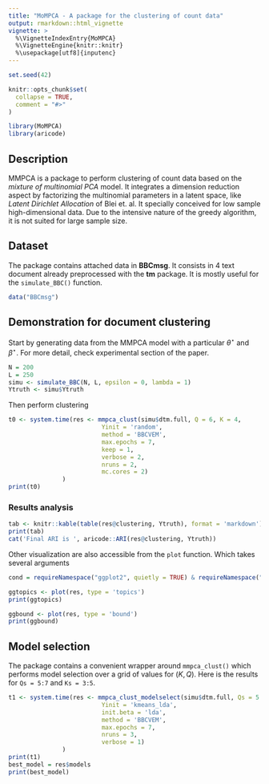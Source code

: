 ```yaml
---
title: "MoMPCA - A package for the clustering of count data"
output: rmarkdown::html_vignette
vignette: >
  %\VignetteIndexEntry{MoMPCA}
  %\VignetteEngine{knitr::knitr}
  %\usepackage[utf8]{inputenc}
---
```


```r
set.seed(42)
```


```r
knitr::opts_chunk$set(
  collapse = TRUE,
  comment = "#>"
)
```

```r
library(MoMPCA)
library(aricode)
```

## Description

MMPCA is a package to perform clustering of count data based on the *mixture of multinomial PCA* model. It integrates a dimension reduction aspect by factorizing the multinomial parameters in a latent space, like *Latent Dirichlet Allocation* of Blei et. al. It specially conceived for low sample high-dimensional data. Due to the intensive nature of the greedy algorithm, it is not suited for large sample size.

## Dataset

The package contains attached data in **BBCmsg**. It consists in 4 text document already preprocessed with the **tm** package. It is mostly useful for the `simulate_BBC()` function.  
```r
data("BBCmsg")
```


## Demonstration for document clustering

Start by generating data from the MMPCA model with a particular $\theta^\star$ and $\beta^\star$. For more detail, check experimental section of the paper.
```r
N = 200
L = 250
simu <- simulate_BBC(N, L, epsilon = 0, lambda = 1)
Ytruth <- simu$Ytruth
```

Then perform clustering
```r
t0 <- system.time(res <- mmpca_clust(simu$dtm.full, Q = 6, K = 4,
                          Yinit = 'random',
                          method = 'BBCVEM',
                          max.epochs = 7,
                          keep = 1,
                          verbose = 2,
                          nruns = 2,
                          mc.cores = 2)
               )
print(t0)
```

### Results analysis

```r
tab <- knitr::kable(table(res@clustering, Ytruth), format = 'markdown')
print(tab)
cat('Final ARI is ', aricode::ARI(res@clustering, Ytruth))
```

Other visualization are also accessible from the `plot` function. Which takes several arguments
```r
cond = requireNamespace("ggplot2", quietly = TRUE) & requireNamespace("dplyr", quietly = TRUE) & requireNamespace("tidytext", quietly = TRUE)
```

```r
ggtopics <- plot(res, type = 'topics')
print(ggtopics)
```
```r
ggbound <- plot(res, type = 'bound')
print(ggbound)
```

## Model selection

The package contains a convenient wrapper around `mmpca_clust()` which performs model selection over a grid of values for $(K,Q)$. Here is the results for `Qs = 5:7` and `Ks = 3:5`.

```r
t1 <- system.time(res <- mmpca_clust_modelselect(simu$dtm.full, Qs = 5:7, Ks = 3:5,
                          Yinit = 'kmeans_lda',
                          init.beta = 'lda',
                          method = 'BBCVEM',
                          max.epochs = 7,
                          nruns = 3,
                          verbose = 1)
               )
print(t1)
best_model = res$models
print(best_model)
```



